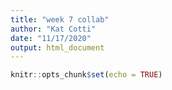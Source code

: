 ```yaml
---
title: "week 7 collab"
author: "Kat Cotti"
date: "11/17/2020"
output: html_document
---
```


```r
knitr::opts_chunk$set(echo = TRUE)
```


